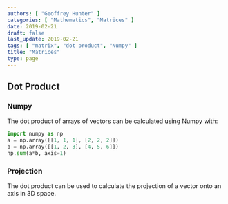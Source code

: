 ```yaml
---
authors: [ "Geoffrey Hunter" ]
categories: [ "Mathematics", "Matrices" ]
date: 2019-02-21
draft: false
last_update: 2019-02-21
tags: [ "matrix", "dot product", "Numpy" ]
title: "Matrices"
type: page
---
```


<WarningIsNotes />

<h2>Dot Product</h2>

<h3>Numpy</h3>

<p>The dot product of arrays of vectors can be calculated using Numpy with:</p>

```python
import numpy as np
a = np.array([[1, 1, 1], [2, 2, 2]])
b = np.array([[1, 2, 3], [4, 5, 6]])
np.sum(a*b, axis=1)
```

<h3>Projection</h3>

<p>The dot product can be used to calculate the projection of a vector onto an axis in 3D space.</p>
